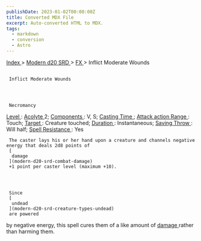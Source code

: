 ```yaml
---
publishDate: 2023-01-02T00:00:00Z
title: Converted MDX File
excerpt: Auto-converted HTML to MDX.
tags:
  - markdown
  - conversion
  - Astro
---
```







[
      Index
     ](-index)
     >
     [
      Modern d20 SRD
     ](modern-d20-srd-index)
     >
     [
      FX
     ](modern-d20-srd-fx-index)
     > Inflict Moderate Wounds
    





## 
     Inflict Moderate Wounds
    



     Necromancy
    



[
      Level
     ](modern-d20-srd-fx-level)
     :
     [
      Acolyte
     ](modern-d20-srd-classes-advanced-acolyte)
     2;
     [
      Components
     ](modern-d20-srd-fx-components)
     : V, S;
     [
      Casting Time
     ](modern-d20-srd-fx-casting-time)
     ;
     [
      Attack action
     ](modern-d20-srd-combat-attack-actions)
[
      Range
     ](modern-d20-srd-fx-range)
     : Touch;
     [
      Target
     ](modern-d20-srd-fx-target)
     : Creature touched;
     [
      Duration
     ](modern-d20-srd-fx-duration)
     :  Instantaneous;
     [
      Saving Throw
     ](modern-d20-srd-basics-saving-throws)
     : Will half;
     [
      Spell Resistance
     ](modern-d20-srd-special-abilities-spell-resistance)
     : Yes
    



     The caster lays his or her hand upon a creature and channels negative energy that deals 2d8 points of
     [
      damage
     ](modern-d20-srd-combat-damage)
     +1 point per caster level (maximum +10).
    



     Since
     [
      undead
     ](modern-d20-srd-creature-types-undead)
     are powered
by negative energy, this spell cures them of a like amount of
     [
      damage
     ](modern-d20-srd-combat-damage)
     rather
than harming them.
    




